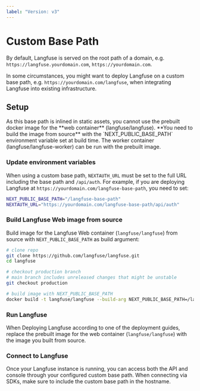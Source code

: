 ```yaml
---
label: "Version: v3"
---
```


# Custom Base Path

By default, Langfuse is served on the root path of a domain, e.g. `https://langfuse.yourdomain.com`, `https://yourdomain.com`.

In some circumstances, you might want to deploy Langfuse on a custom base path, e.g. `https://yourdomain.com/langfuse`, when integrating Langfuse into existing infrastructure.

## Setup

<Callout type="warning">
  As this base path is inlined in static assets, you cannot use the prebuilt
  docker image for the **web container** (langfuse/langfuse). **You need to
  build the image from source** with the `NEXT_PUBLIC_BASE_PATH` environment
  variable set at build time. The worker container (langfuse/langfuse-worker)
  can be run with the prebuilt image.
</Callout>

<Steps>

### Update environment variables

When using a custom base path, `NEXTAUTH_URL` must be set to the full URL including the base path and `/api/auth`. For example, if you are deploying Langfuse at `https://yourdomain.com/langfuse-base-path`, you need to set:

```bash filename=".env"
NEXT_PUBLIC_BASE_PATH="/langfuse-base-path"
NEXTAUTH_URL="https://yourdomain.com/langfuse-base-path/api/auth"
```

### Build Langfuse Web image from source

Build image for the Langfuse Web container (`langfuse/langfuse`) from source with `NEXT_PUBLIC_BASE_PATH` as build argument:

```bash /NEXT_PUBLIC_BASE_PATH/
# clone repo
git clone https://github.com/langfuse/langfuse.git
cd langfuse

# checkout production branch
# main branch includes unreleased changes that might be unstable
git checkout production

# build image with NEXT_PUBLIC_BASE_PATH
docker build -t langfuse/langfuse --build-arg NEXT_PUBLIC_BASE_PATH=/langfuse-base-path -f ./web/Dockerfile .
```

### Run Langfuse

When Deploying Langfuse according to one of the deployment guides, replace the prebuilt image for the web container (`langfuse/langfuse`) with the image you built from source.

### Connect to Langfuse

Once your Langfuse instance is running, you can access both the API and console through your configured custom base path. When connecting via SDKs, make sure to include the custom base path in the hostname.

</Steps>


<SelfHostHelpFooter />
